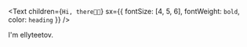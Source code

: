 <Text
  children={`Hi, there👋🏻`}
  sx={{ fontSize: [4, 5, 6], fontWeight: `bold`, color: `heading` }}
/>

I'm ellyteetov.
